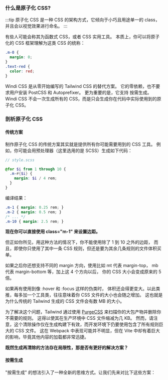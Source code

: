 ### 什么是原子化 CSS?

:::tip
原子化 CSS 是一种 CSS 的架构方式，它倾向于小巧且用途单一的 class，并且会以视觉效果进行命名。
:::

有些人可能会称其为函数式 CSS，或者 CSS 实用工具。
本质上，你可以将原子化的 CSS 框架理解为这类 CSS 的统称：

```css
.m-0 {
  margin: 0;
}
.text-red {
  color: red;
}

```

Windi CSS 是从零开始编写的 Tailwind CSS 的替代方案。
它的零依赖，也不要求用户安装 PostCSS 和 Autoprefixer。
更为重要的是，它支持 按需生成。
Windi CSS 不会一次生成所有的 CSS，而是只会生成你在代码中实际使用到的原子化 CSS。

### 剖析原子化 CSS

#### 传统方案

制作原子化 CSS 的传统方案其实就是提供所有你可能需要用到的 CSS 工具。
例如，你可能会用预处理器（这里选用的是 SCSS）生成如下代码：

```scss
// style.scss

@for $i from 1 through 10 {
  .m-#{$i} {
    margin: $i / 4 rem;
  }
}
```

编译结果： 

```scss
.m-1 { margin: 0.25 rem; }
.m-2 { margin: 0.5 rem; }
/* ... */
.m-10 { margin: 2.5 rem; }

```

**现在你可以直接使用 class="m-1" 来设置边距。**

但正如你所见，用这种方法的情况下，你不能使用除了 1 到 10 之外的边距，
而且，即使你只使用了其中一条 CSS 规则，但还是要为其余几条规则的文件体积买单。


如果之后你还想支持不同的 margin 方向，使用比如 mt 代表 margin-top，
mb 代表 margin-bottom 等，加上这 4 个方向以后，
你的 CSS 大小会变成原来的 5 倍。


如果再有使用到像 :hover 和 :focus 这样的伪类时，
体积还会得更变大。以此类推，每多加一个工具类，往往意味着你 CSS 文件的大小也会随之增加。
这也就是为什么传统的 Tailwind 生成的 CSS 文件会有数 MB 的大小。


为了解决这个问题，Tailwind 通过使用 [PurgeCSS](https://www.purgecss.cn/) 来扫描你的大包产物并删除你不需要的规则。
这得以使其在生产环境中 CSS 文件缩减为几 KB。
然而，请注意，这个清除操作仅在生成构建下有效，而开发环境下仍要使用包含了所有规则巨大的 CSS 文件。
这在 Webpack 中表现可能并不明显，但在 Vite 中却有着巨大的影响，毕竟其他内容的加载都非常迅捷。

**既然生成再清除的方法存在局限性，那是否有更好的解决方案？**

#### 按需生成

"按需生成" 的想法引入了一种全新的思维方式。让我们先来对比下这些方案：




